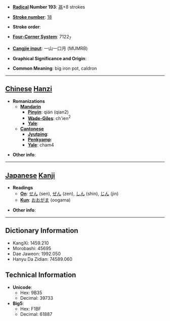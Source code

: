 * '''[[Wiktionary:Chinese radical index| Radical]] Number 193''': [[Wiktionary:Chinese radical index 鬲|鬲]]+8 strokes

* '''[[Wiktionary:Chinese total strokes index|Stroke number]]''': [[Wiktionary:Chinese total strokes index 18|18]]

* '''Stroke order''': 

* '''[[Wiktionary:Chinese four corner index|Four-Corner System]]''': 7122<sub>7</sub>

* '''[[Wiktionary:Chinese Cangjie index|Cangjie input]]''': 一山一口月 (MUMRB)

* '''Graphical Significance and Origin''': 

* '''Common Meaning''': big iron pot, caldron

----

== [[Chinese]] [[Hanzi]] ==

* '''Romanizations'''
** '''[[Mandarin]]'''
*** '''[[Pinyin]]''': qián (qian2)
*** '''[[Wade-Giles]]''': ch'ien<sup>2</sup>
*** '''[[Yale]]''': 
** '''[[Cantonese]]'''
*** '''[[Jyutping]]''':
*** '''[[Penkyamp]]''': 
*** '''[[Yale]]''': cham4

* '''Other info''': 

----

== [[Japanese]] [[Kanji]] ==

* '''Readings'''
** '''[[On]]''': [[せん]] (sen), [[ぜん]] (zen), [[しん]] (shin), [[じん]] (jin)
** '''[[Kun]]''': [[おおがま]] (oogama)

* '''Other info''':  

----

== Dictionary Information ==

* KangXi: 1459.210
* Morobashi: 45695
* Dae Jaweon: 1992.050
* Hanyu Da Zidian: 74589.060

== Technical Information ==

* '''Unicode''':
** Hex: 9B35
** Decimal: 39733
* '''Big5''':
** Hex: F1BF
** Decimal: 61887
